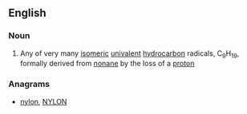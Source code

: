 ==English==

===Noun===
{{en-noun}}

# {{organic chemistry}} Any of very many [[isomeric]] [[univalent]] [[hydrocarbon]] radicals, C<sub>9</sub>H<sub>19</sub>, formally derived from [[nonane]] by the loss of a [[proton]]

===Anagrams===
* [[nylon#English|nylon]], [[NYLON#English|NYLON]]